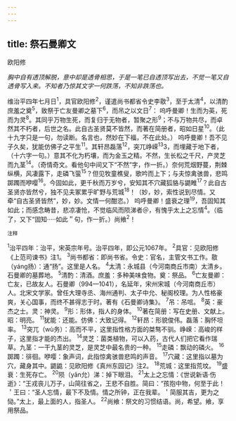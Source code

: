 ```yaml
---
---
---
```

title: 祭石曼卿文
---



欧阳修

*胸中自有透顶解脱，意中却是透骨相思，于是一笔已自透顶写出去，不觉一笔又自透骨写入来。不知者乃惊其文字一何跌荡，不知非跌荡也。*

维治平四年七月日<sup>1</sup>，具官欧阳修<sup>2</sup>，谨遣尚书都省令史李敭<sup>3</sup>，至于太清<sup>4</sup>，以清酌庶羞之奠<sup>5</sup>，致祭于亡友曼卿之墓下<sup>6</sup>，而吊之以文日<sup>7</sup>：
呜呼曼卿！生而为英，死而为灵<sup>8</sup>。其同乎万物生死，而复归于无物者，暂聚之形<sup>9</sup>；不与万物共尽，而卓然其不朽者，后世之名。此自古圣贤莫不皆然，而著在简册者，昭如日星<sup>10</sup>。（此十九字只是一句，勿读断。名言也，然妙在下福，不在此处。）
呜呼曼卿！吾不见子久矣，犹能仿佛子之平生<sup>11</sup>。其轩昂磊落<sup>12</sup>，突兀峥嵘<sup>13</sup>3，而埋藏于地下者，（十六字一句。）意其不化为朽壤，而为金玉之精。不然，生长松之千尺，产灵芝而九茎<sup>14</sup>。（奇情奇文。看他句中间又下“不然”字，作一折。）奈何荒烟野蔓，荆棘纵横，风凄露下，走磷飞萤<sup>15</sup>？但见牧童樵叟，歌吟而上下；与夫惊禽骇兽，悲鸣踯躅而咿嘤<sup>16</sup>。今固如此，更千秋而万岁兮，安知其不穴藏狐貉与鼯睢<sup>17</sup>？此自古圣贤亦皆然兮，独不见夫冢累乎旷野与荒城<sup>18</sup>！（妙，妙，索性说到尽情。又牵“自古圣贤皆然”，妙，妙。文情一何酣恣。）
呜呼曼卿！盛衰之理<sup>19</sup>，吾固知其如此；而感念畴昔，悲凉凄怆，不觉临风而陨涕者＠，有愧乎太上之忘情<sup>4</sup>。（临了，又下“固知·····如此＂句，作一折。）尚飨<sup>2</sup>！

<sup>注释</sup>

<sup>1</sup>治平四年：治平，宋英宗年号。治平四年，即公元1067年。
<sup>2</sup>具官：见欧阳修《上范司谏书》注1。
<sup>3</sup>尚书都省：即尚书省。令史：官名，主管文书工作。敭（yáng扬）：通“扬”。这里是人名。
<sup>4</sup>太清：永城县（今河南商丘市南）太清乡。石曼卿的墓葬地。
<sup>5</sup>清酌：清酒。庶羞：多种美味食物。奠：祭品。
<sup>6</sup>亡友曼卿：亡友，已故友人。石曼卿（994—1041），名延年，宋州宋城（今河南商丘市）人。北宋文学家。曾任大理寺丞、海州通判、太子中允、秘阁校理。为人性格豪爽，关心国事，而终不甚得志于时。著有《石曼卿诗集》。
<sup>7</sup>吊：吊唁。
<sup>8</sup>英：豪杰之士。灵：神灵。
<sup>9</sup>形：形体，指人的身体。
<sup>10</sup>著在简册：写在史册、文献上。昭：明亮。
<sup>11</sup>犹能：还能。仿佛：大致记得。
<sup>12</sup>轩昂：形貌俊伟。磊落：胸怀坦率。
<sup>13</sup>突兀（wù务）：高而不平，这里指性格方面的桀骜不驯。峥嵘：高峻的样子，这里指才能的杰出。
<sup>14</sup>灵芝：菌类植物，可以入药，古代人们把它看作瑞草。九茎：一干九茎的灵芝，是灵芝中最名贵的一种。
<sup>15</sup>走磷：飘动的磷火。
<sup>16</sup>踯躅：徘徊。咿嘤：象声词，此指惊禽骇兽悲鸣的声音。
<sup>17</sup>穴藏：这里指以墓为穴，藏身其中。鼯鼪：见欧阳修《真州东园记》注2。
<sup>18</sup>荒城：这里指荒坟。
<sup>19</sup>盛衰：生死存亡。
<sup>20</sup>陨（yǎn允）涕：掉下眼泪。
<sup>21</sup>太上之忘情：《世说新语·伤逝》：“王戎丧儿万子，山简往省之，王悲不自胜。简曰：“孩抱中物，何至于此！＇王曰：“圣人忘情，最下不及情。情之所钟，正在我辈。＇简服其吉，更为之恸。”太上，最上面的人，指圣人。
<sup>22</sup>尚飨：祭文的习惯结语。尚，希望。飨，享用祭品。